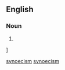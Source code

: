 ==English==

===Noun===
{{en-noun}}

# {{alternative spelling of|{{l|en|synoecism}}}}

[[Category:English nouns ending in "-ism"|synoecism]]
[[Category:English terms spelled with Œ|synoecism]]]